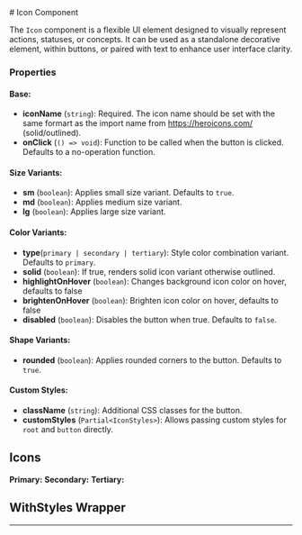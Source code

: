 
<Meta of={IconStories} />
# Icon Component

The `Icon` component is a flexible UI element designed to visually represent actions, statuses, or concepts. 
It can be used as a standalone decorative element, within buttons, or paired with text to enhance user interface clarity.


### Properties

#### Base:
- **iconName** (`string`): Required. The icon name should be set with the same formart as the import name from https://heroicons.com/ (solid/outlined).
- **onClick** (`() => void`): Function to be called when the button is clicked. Defaults to a no-operation function.
#### Size Variants:
- **sm** (`boolean`): Applies small size variant. Defaults to `true`.
- **md** (`boolean`): Applies medium size variant.
- **lg** (`boolean`): Applies large size variant.
#### Color Variants:
- **type**(`primary | secondary | tertiary`): Style color combination variant. Defaults to `primary`.
- **solid** (`boolean`): If true, renders solid icon variant otherwise outlined.
- **highlightOnHover** (`boolean`): Changes background icon color on hover, defaults to false
- **brightenOnHover** (`boolean`): Brighten icon color on hover, defaults to false
- **disabled** (`boolean`): Disables the button when true. Defaults to `false`.
#### Shape Variants:
- **rounded** (`boolean`): Applies rounded corners to the button. Defaults to `true`.
#### Custom Styles:
- **className** (`string`): Additional CSS classes for the button.
- **customStyles** (`Partial<IconStyles>`): Allows passing custom styles for `root` and `button` directly.

## Icons
**Primary:**
<Canvas of={IconStories.Primary} />
**Secondary:**
<Canvas of={IconStories.Secondary} />
**Tertiary:**
<Canvas of={IconStories.Tertiary} />

## WithStyles Wrapper

<Canvas of={IconStories.WithStyles} />

---